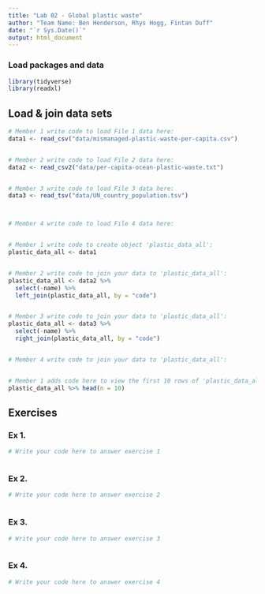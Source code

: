 ```yaml
---
title: "Lab 02 - Global plastic waste"
author: "Team Name: Ben Henderson, Rhys Hogg, Fintan Duff"
date: "`r Sys.Date()`"
output: html_document
---
```


### Load packages and data

```r
library(tidyverse)
library(readxl)
```


## Load & join data sets

```r
# Member 1 write code to load File 1 data here:
data1 <- read_csv("data/mismanaged-plastic-waste-per-capita.csv")


# Member 2 write code to load File 2 data here:
data2 <- read_csv2("data/per-capita-ocean-plastic-waste.txt")


# Member 3 write code to load File 3 data here:
data3 <- read_tsv("data/UN_country_population.tsv")



# Member 4 write code to load File 4 data here:



```



```r
# Member 1 write code to create object 'plastic_data_all':
plastic_data_all <- data1


# Member 2 write code to join your data to 'plastic_data_all':
plastic_data_all <- data2 %>%
  select(-name) %>%
  left_join(plastic_data_all, by = "code")


# Member 3 write code to join your data to 'plastic_data_all':
plastic_data_all <- data3 %>%
  select(-name) %>%
  right_join(plastic_data_all, by = "code")


# Member 4 write code to join your data to 'plastic_data_all':



```


```r
# Member 1 adds code here to view the first 10 rows of 'plastic_data_all'
plastic_data_all %>% head(n = 10)


```



## Exercises

### Ex 1.

```r
# Write your code here to answer exercise 1



```



### Ex 2.

```r
# Write your code here to answer exercise 2



```


### Ex 3.

```r
# Write your code here to answer exercise 3



```


### Ex 4.

```r
# Write your code here to answer exercise 4



```
